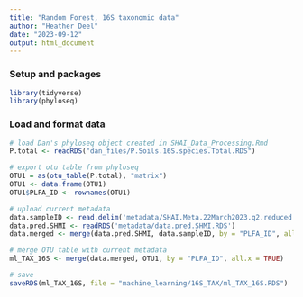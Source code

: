 ```yaml
---
title: "Random Forest, 16S taxonomic data"
author: "Heather Deel"
date: "2023-09-12"
output: html_document
---
```


### Setup and packages
```r
library(tidyverse)
library(phyloseq)
```

### Load and format data
```r
# load Dan's phyloseq object created in SHAI_Data_Processing.Rmd
P.total <- readRDS("dan_files/P.Soils.16S.species.Total.RDS")

# export otu table from phyloseq
OTU1 = as(otu_table(P.total), "matrix")
OTU1 <- data.frame(OTU1)
OTU1$PLFA_ID <- rownames(OTU1)

# upload current metadata
data.sampleID <- read.delim('metadata/SHAI.Meta.22March2023.q2.reduced.txt', sep = '\t')
data.pred.SHMI <- readRDS('metadata/data.pred.SHMI.RDS')
data.merged <- merge(data.pred.SHMI, data.sampleID, by = "PLFA_ID", all.x = TRUE)

# merge OTU table with current metadata
ml_TAX_16S <- merge(data.merged, OTU1, by = "PLFA_ID", all.x = TRUE)

# save
saveRDS(ml_TAX_16S, file = "machine_learning/16S_TAX/ml_TAX_16S.RDS")
```


